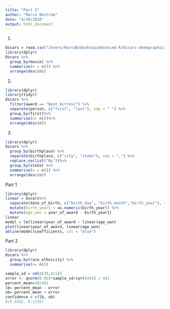 ```yaml
---
title: "Part 2"
author: "Marco Bostrom"
date: "4/10/2020"
output: html_document
---
```

1.
```r
Oscars = read.csv("/Users/MarcoB/Desktop/Advanced R/Oscars-demographics-DFE.csv")
library(dplyr)
Oscars %>%
  group_by(movie) %>%
  summarise(n = n()) %>%
  arrange(desc(n))

```
2.
```r
library(dplyr)
library(tidyr)
Oscars %>%
  filter(award == "Best Actress") %>%
  separate(person, c("first", "last"), sep = " ") %>%
  group_by(first)%>%
  summarise(n= n())%>%
  arrange(desc(n))
```
3.
```r
library(dplyr)
Oscars %>%
  group_by(birthplace) %>%
  separate(birthplace, c("city", "state"), sep = ",") %>%
  replace_na(list("Ny"))%>%
  group_by(state) %>%
  summarise(n = n()) %>%
  arrange(desc(n))
```
Part 1
```r
library(dplyr)
linear = Oscars%>%
  separate(date_of_birth, c("birth_day", "birth_month","birth_year"), sep = "-") %>%
  mutate(birth_year1 = as.numeric(birth_year)) %>%
  mutate(age_won = year_of_award - birth_year1)
linear
model = lm(linear$year_of_award ~ linear$age_won)
plot(linear$year_of_award, linear$age_won)
abline(model$coefficients, col = "blue")


```
Part 2
```r
library(dplyr)
Oscars %>%
  group_by(race_ethnicity) %>%
  summarise(n= n())

sample_sd = sd(c(30,411))
error <- qnorm(0.95)*sample_sd/sqrt(441) / 441
percent_mean=30/441
lb= percent_mean - error
ub= percent_mean + error
confidence = c(lb, ub)
#(0.0202, 0.1159)
```

